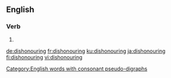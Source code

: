 ==English==

===Verb===
{{head|en|present participle}}

# {{present participle of|dishonour|lang=en}}

[[Category:English words with consonant pseudo-digraphs]]

[[de:dishonouring]]
[[fr:dishonouring]]
[[ku:dishonouring]]
[[ja:dishonouring]]
[[fi:dishonouring]]
[[vi:dishonouring]]